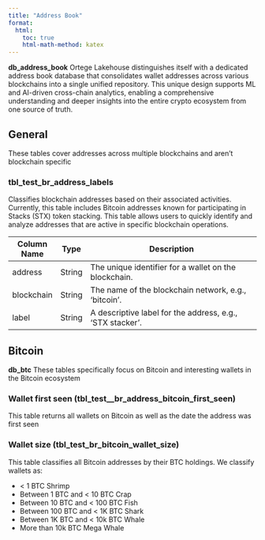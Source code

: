 ```yaml
---
title: "Address Book"
format:
  html:
    toc: true
    html-math-method: katex
---
```


**db_address_book**
Ortege Lakehouse distinguishes itself with a dedicated address book database that consolidates wallet addresses across various blockchains into a single unified repository. This unique design supports ML and AI-driven cross-chain analytics, enabling a comprehensive understanding and deeper insights into the entire crypto ecosystem from one source of truth.

## General
These tables cover addresses across multiple blockchains and aren't blockchain specific

### tbl_test_br_address_labels
Classifies blockchain addresses based on their associated activities. Currently, this table includes Bitcoin addresses known for participating in Stacks (STX) token stacking. This table allows users to quickly identify and analyze addresses that are active in specific blockchain operations.

| Column Name | Type    | Description                                              |
|-------------|---------|----------------------------------------------------------|
| address     | String  | The unique identifier for a wallet on the blockchain.     |
| blockchain  | String  | The name of the blockchain network, e.g., 'bitcoin'.      |
| label       | String  | A descriptive label for the address, e.g., 'STX stacker'. |

## Bitcoin
**db_btc**
These tables specifically focus on Bitcoin and interesting wallets in the Bitcoin ecosystem

### Wallet first seen (tbl_test__br_address_bitcoin_first_seen)
This table returns all wallets on Bitcoin as well as the date the address was first seen

### Wallet size (tbl_test_br_bitcoin_wallet_size)
This table classifies all Bitcoin addresses by their BTC holdings. We classify wallets as:

* < 1 BTC Shrimp
* Between 1 BTC and < 10 BTC Crap
* Between 10 BTC and < 100 BTC Fish
* Between 100 BTC and < 1K BTC Shark
* Between 1K BTC and < 10k BTC Whale
* More than 10k BTC Mega Whale
